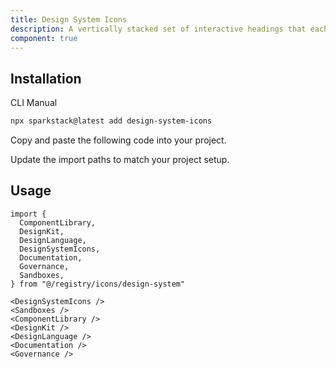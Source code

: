 ```yaml
---
title: Design System Icons
description: A vertically stacked set of interactive headings that each reveal a section of content.
component: true
---
```


<ComponentPreview
  name="component-library"
  description="A vertically stacked set of interactive headings that each reveal a section of content."
/>

<ComponentPreview
  name="sandboxes"
  description="A vertically stacked set of interactive headings that each reveal a section of content."
/>

<ComponentPreview
  name="component-library"
  description="A vertically stacked set of interactive headings that each reveal a section of content."
/>

<ComponentPreview
  name="design-language"
  description="A vertically stacked set of interactive headings that each reveal a section of content."
/>

<ComponentPreview
  name="documentation"
  description="A vertically stacked set of interactive headings that each reveal a section of content."
/>

<ComponentPreview
  name="governance"
  description="A vertically stacked set of interactive headings that each reveal a section of content."
/>

## Installation

<Tabs defaultValue="cli">

<TabsList>
  <TabsTrigger value="cli">CLI</TabsTrigger>
  <TabsTrigger value="manual">Manual</TabsTrigger>
</TabsList>

<TabsContent value="cli">

```bash
npx sparkstack@latest add design-system-icons
```

</TabsContent>

<TabsContent value="manual">

<Steps>

<Step>Copy and paste the following code into your project.</Step>

<ComponentSource name="component-library" />

<Step>Update the import paths to match your project setup.</Step>

</Steps>

</TabsContent>

</Tabs>

## Usage

```tsx
import {
  ComponentLibrary,
  DesignKit,
  DesignLanguage,
  DesignSystemIcons,
  Documentation,
  Governance,
  Sandboxes,
} from "@/registry/icons/design-system"
```

```tsx
<DesignSystemIcons />
<Sandboxes />
<ComponentLibrary />
<DesignKit />
<DesignLanguage />
<Documentation />
<Governance />
```
